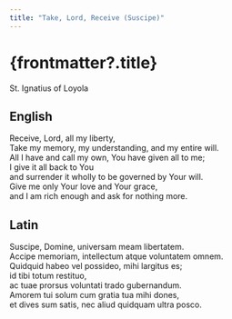 ```yaml
---
title: "Take, Lord, Receive (Suscipe)"
---
```


# {frontmatter?.title}

St. Ignatius of Loyola

## English

Receive, Lord, all my liberty,<br />
Take my memory, my understanding, and my entire will.<br />
All I have and call my own, You have given all to me;<br />
I give it all back to You<br />
and surrender it wholly to be governed by Your will.<br />
Give me only Your love and Your grace,<br />
and I am rich enough and ask for nothing more.

## Latin

Suscipe, Domine, universam meam libertatem.<br />
Accipe memoriam, intellectum atque voluntatem omnem.<br />
Quidquid habeo vel possideo, mihi largitus es;<br />
id tibi totum restituo,<br />
ac tuae prorsus voluntati trado gubernandum.<br />
Amorem tui solum cum gratia tua mihi dones,<br />
et dives sum satis, nec aliud quidquam ultra posco.
